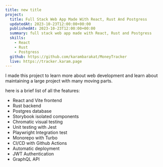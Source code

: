 ```yaml
---
title: new title
project: 
  title: Full Stack Web App Made With React, Rust And Postgress
  updatedAt: 2023-10-23T12:00:00+00:00
  publishedAt: 2023-10-23T12:00:00+00:00
  summary: full stack web app made with React, Rust and Postgress
  skills:
    - React
    - Rust
    - Postgress
  github: https://github.com/karambarakat/MoneyTracker
  live: https://tracker.karam.page
---
```



I made this project to learn more about web development and learn about maintaining a large project with many moving parts.

here is a brief list of all the features:
- React and Vite frontend
- Rust backend
- Postgres database
- Storybook isolated components
- Chromatic visual testing
- Unit testing with Jest
- Playwright Integration test
- Monorepo with Turbo
- CI/CD with Github Actions
- Automatic deployment
- JWT Authentication
- GraphQL API
